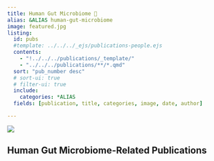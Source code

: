 ```yaml
---
title: Human Gut Microbiome 🦠
alias: &ALIAS human-gut-microbiome
image: featured.jpg
listing:
  id: pubs
  #template: ../../../_ejs/publications-people.ejs 
  contents: 
    - "!../../../publications/_template/"
    - "../../../publications/**/*.qmd"
  sort: "pub_number desc"
  # sort-ui: true
  # filter-ui: true
  include: 
    categories: *ALIAS
  fields: [publication, title, categories, image, date, author]

---
```

![](featured.jpg)

## Human Gut Microbiome-Related Publications


:::{#pubs}
:::